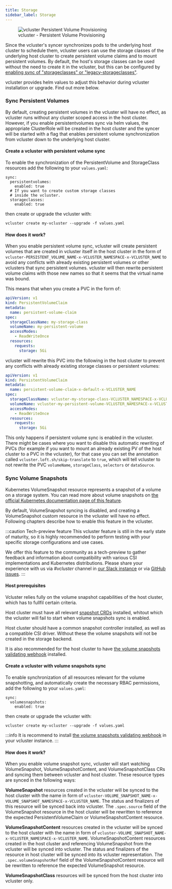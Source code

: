 ```yaml
---
title: Storage
sidebar_label: Storage
---
```


<figure>
  <img src="/docs/media/diagrams/vcluster-persistent-volume-provisioning.svg" alt="vcluster Persistent Volume Provisioning" />
  <figcaption>vcluster - Persistent Volume Provisioning</figcaption>
</figure>

Since the vcluster's syncer synchronizes pods to the underlying host cluster to schedule them, vcluster users can use the storage classes of the underlying host cluster to create persistent volume claims and to mount persistent volumes. By default, the host's storage classes can be used without the need to create it in the vcluster, but this can be configured by [enabling sync of "storageclasses" or "legacy-storageclasses"](./synced-resources.mdx).


vcluster provides helm values to adjust this behavior during vcluster installation or upgrade. Find out more below. 

### Sync Persistent Volumes

By default, creating persistent volumes in the vcluster will have no effect, as vcluster runs without any cluster scoped access in the host cluster. However, if you enable persistentvolumes sync via helm values, the appropriate ClusterRole will be created in the host cluster and the syncer will be started with a flag that enables persistent volume synchronization from vcluster down to the underlying host cluster.

#### Create a vcluster with persistent volume sync

To enable the synchronization of the PersistentVolume and StorageClass resources add the following to your `values.yaml`:
```
sync:
  persistentvolumes:
    enabled: true
  # If you want to create custom storage classes
  # inside the vcluster.
  storageclasses:
    enabled: true
```
then create or upgrade the vcluster with:

```
vcluster create my-vcluster --upgrade -f values.yaml
```

#### How does it work?

When you enable persistent volume sync, vcluster will create persistent volumes that are created in vcluster itself in the host cluster in the form of `vcluster-PERSISTENT_VOLUME_NAME-x-VCLUSTER_NAMESPACE-x-VCLUSTER_NAME` to avoid any conflicts with already existing persistent volumes or other vclusters that sync persistent volumes. vcluster will then rewrite persistent volume claims with those new names so that it seems that the virtual name was bound.

This means that when you create a PVC in the form of:

```yaml
apiVersion: v1
kind: PersistentVolumeClaim
metadata:
  name: persistent-volume-claim
spec:
  storageClassName: my-storage-class
  volumeName: my-persistent-volume
  accessModes:
    - ReadWriteOnce
  resources:
    requests:
      storage: 5Gi
```

vcluster will rewrite this PVC into the following in the host cluster to prevent any conflicts with already existing storage classes or persistent volumes:
```yaml
apiVersion: v1
kind: PersistentVolumeClaim
metadata:
  name: persistent-volume-claim-x-default-x-VCLUSTER_NAME
spec:
  storageClassName: vcluster-my-storage-class-VCLUSTER_NAMESPACE-x-VCLUSTER_NAME
  volumeName: vcluster-my-persistent-volume-VCLUSTER_NAMESPACE-x-VCLUSTER_NAME
  accessModes:
    - ReadWriteOnce
  resources:
    requests:
      storage: 5Gi
```

This only happens if persistent volume sync is enabled in the vcluster. There might be cases where you want to disable this automatic rewriting of PVCs (for example if you want to mount an already existing PV of the host cluster to a PVC in the vcluster), for that case you can set the annotation called `vcluster.loft.sh/skip-translate` to `true`, which will tell vcluster to not rewrite the PVC `volumeName`, `storageClass`, `selectors` or `dataSource`. 


### Sync Volume Snapshots
Kubernetes VolumeSnapshot resource represents a snapshot of a volume on a storage system. You can read more about volume snapshots on [the official Kubernetes documentation page of this feature](https://kubernetes.io/docs/concepts/storage/volume-snapshots/).

By default, VolumeSnapshot syncing is disabled, and creating a VolumeSnapshot custom resource in the vcluster will have no effect. Following chapters describe how to enable this feature in the vcluster.

:::caution Tech-preview feature
This vcluster feature is still in the early state of maturity, so it is highly recommended to perform testing with your specific storage configurations and use cases.

We offer this feature to the community as a tech-preview to gather feedback and information about compatibility with various CSI implementations and Kubernetes distributions. Please share your experience with us via *#vcluster* channel in [our Slack instance](https://slack.loft.sh/) or via [GitHub issues](https://github.com/loft-sh/vcluster/issues).
:::

#### Host prerequisites
Vcluster relies fully on the volume snapshot capabilities of the host cluster, which has to fullfil certain criteria.

Host cluster must have all relevant [snapshot CRDs](https://github.com/kubernetes-csi/external-snapshotter/tree/master/client/config/crd) installed, whitout which the vcluster will fail to start when volume snapshots sync is enabled.

Host cluster should have a common snapshot controller installed, as well as a compatible CSI driver. Without these the volume snapshots will not be created in the storage backend.

It is also recommended for the host cluster to have [the volume snapshots validating webhook](https://github.com/kubernetes-csi/external-snapshotter#validating-webhook) installed. 

#### Create a vcluster with volume snapshots sync

To enable synchronization of all resources relevant for the volume snapshotting, and automatically create the necessary RBAC permissions, add the following to your `values.yaml`:
```
sync:
  volumesnapshots:
    enabled: true
```
then create or upgrade the vcluster with:

```
vcluster create my-vcluster --upgrade -f values.yaml
```

:::info 
It is recommend to install [the volume snapshots validating webhook](https://github.com/kubernetes-csi/external-snapshotter#validating-webhook) in your vcluster instance. 
:::

#### How does it work?

When you enable volume snapshot sync, vcluster will start watching VolumeSnapshot, VolumeSnapshotContent, and VolumeSnapshotClass CRs and syncing them between vcluster and host cluster. These resource types are synced in the following ways:

**VolumeSnapshot** resources created in the vcluster will be synced to the host cluster with the name in form of `vcluster-VOLUME_SNAPSHOT_NAME-x-VOLUME_SNAPSHOT_NAMESPACE-x-VCLUSTER_NAME`. The status and finalizers of this resource will be synced back into vcluster. The `.spec.source` field of the VolumeSnapshot resource in the host cluster will be rewritten to reference the expected PersistentVolumeClaim or VolumeSnapshotContent resource.

**VolumeSnapshotContent** resources created in the vcluster will be synced to the host cluster with the name in form of `vcluster-VOLUME_SNAPSHOT_NAME-x-VCLUSTER_NAMESPACE-x-VCLUSTER_NAME`. VolumeSnapshotContent resources created in the host cluster and referencing VolumeSnapshot from the vcluster will be synced into vcluster. The status and finalizers of the resource in host cluster will be synced into its vcluster representation. The `.spec.volumeSnapshotRef` field of the VolumeSnapshotContent resource will be rewritten to reference the expected VolumeSnapshot resource.

**VolumeSnapshotClass** resources will be synced from the host cluster into vcluster only.
